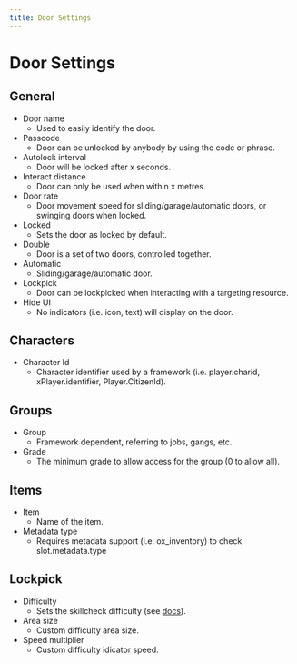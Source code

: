 ```yaml
---
title: Door Settings
---
```


# Door Settings

## General

- Door name
  - Used to easily identify the door.
- Passcode
  - Door can be unlocked by anybody by using the code or phrase.
- Autolock interval
  - Door will be locked after x seconds.
- Interact distance
  - Door can only be used when within x metres.
- Door rate
  - Door movement speed for sliding/garage/automatic doors, or swinging doors when locked.
- Locked
  - Sets the door as locked by default.
- Double
  - Door is a set of two doors, controlled together.
- Automatic
  - Sliding/garage/automatic door.
- Lockpick
  - Door can be lockpicked when interacting with a targeting resource.
- Hide UI
  - No indicators (i.e. icon, text) will display on the door.

## Characters

- Character Id
  - Character identifier used by a framework (i.e. player.charid, xPlayer.identifier, Player.CitizenId).

## Groups

- Group
  - Framework dependent, referring to jobs, gangs, etc.
- Grade
  - The minimum grade to allow access for the group (0 to allow all).

## Items

- Item
  - Name of the item.
- Metadata type
  - Requires metadata support (i.e. ox_inventory) to check slot.metadata.type

## Lockpick

- Difficulty
  - Sets the skillcheck difficulty (see [docs](../ox_lib/Modules/Interface/Client/skillcheck)).
- Area size
  - Custom difficulty area size.
- Speed multiplier
  - Custom difficulty idicator speed.
